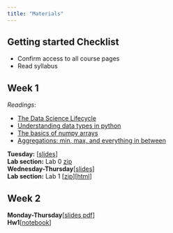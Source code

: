 ```yaml
---
title: "Materials"
---
```


## Getting started Checklist

-   Confirm access to all course pages
-   Read syllabus

## Week 1

*Readings*:

-   [The Data Science Lifecycle](https://learningds.org/ch/01/lifecycle_intro.html)
-   [Understanding data types in python](https://jakevdp.github.io/PythonDataScienceHandbook/02.01-understanding-data-types.html)
-   [The basics of numpy arrays](https://jakevdp.github.io/PythonDataScienceHandbook/02.02-the-basics-of-numpy-arrays.html)
-   [Aggregations: min, max, and everything in between](https://jakevdp.github.io/PythonDataScienceHandbook/02.04-computation-on-arrays-aggregates.html)

**Tuesday:** [[slides](/docs/Lectures/week0-lifecycle/week0-lifecycle.slides.html)]\
**Lab section:** Lab 0 [zip](/docs/Lab0.zip)\
**Wednesday-Thursday**[[slides](/docs/Lectures/week1-tidy/week1-tidy.slides.html)]\
**Lab section:** Lab 1 [[zip](/docs/Labs/Lab1.zip)][[html](/docs/Labs/Lab1/lab1-pandas.html)]\


## Week 2

**Monday-Thursday**[[slides pdf](/docs/Lectures/week2-sampling/week2 slides.pdf)]\
**Hw1**[[notebook](https://pstat100.lsit.ucsb.edu/hub/user-redirect/lab/tree/PSTAT100-website/hw1-brfss/hw1-brfss.ipynb)]

